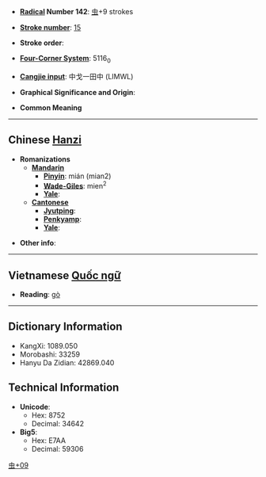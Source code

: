 * '''[[Wiktionary:Chinese radical index| Radical]] Number 142''': [[Wiktionary:Chinese radical index 虫|虫]]+9 strokes

* '''[[Wiktionary:Chinese total strokes index|Stroke number]]''': [[Wiktionary:Chinese total strokes index 15|15]]

* '''Stroke order''': 

* '''[[Wiktionary:Chinese four corner index|Four-Corner System]]''': 5116<sub>0</sub>

* '''[[Wiktionary:Chinese Cangjie index|Cangjie input]]''': 中戈一田中 (LIMWL)

* '''Graphical Significance and Origin''': 

* '''Common Meaning''' [[Category:CJKV Character articles lacking a common meaning|虫+09]]

----

== Chinese [[Hanzi]] ==

* '''Romanizations'''
** '''[[Mandarin]]'''
*** '''[[Pinyin]]''': mián (mian2)
*** '''[[Wade-Giles]]''': mien<sup>2</sup>
*** '''[[Yale]]''': 
** '''[[Cantonese]]'''
*** '''[[Jyutping]]''':
*** '''[[Penkyamp]]''': 
*** '''[[Yale]]''': 

* '''Other info''': 

----

== Vietnamese [[Quốc ngữ]] ==

* '''Reading''': [[gò]]

----

== Dictionary Information ==

* KangXi: 1089.050
* Morobashi: 33259
* Hanyu Da Zidian: 42869.040

== Technical Information ==

* '''Unicode''':
** Hex: 8752
** Decimal: 34642
* '''Big5''':
** Hex: E7AA
** Decimal: 59306